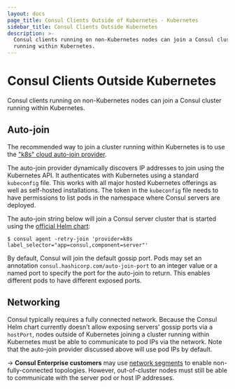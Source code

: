 ```yaml
---
layout: docs
page_title: Consul Clients Outside of Kubernetes - Kubernetes
sidebar_title: Consul Clients Outside Kubernetes
description: >-
  Consul clients running on non-Kubernetes nodes can join a Consul cluster
  running within Kubernetes.
---
```


# Consul Clients Outside Kubernetes

Consul clients running on non-Kubernetes nodes can join a Consul cluster running within Kubernetes.

## Auto-join

The recommended way to join a cluster running within Kubernetes is to
use the ["k8s" cloud auto-join provider](/docs/agent/cloud-auto-join#kubernetes-k8s).

The auto-join provider dynamically discovers IP addresses to join using
the Kubernetes API. It authenticates with Kubernetes using a standard
`kubeconfig` file. This works with all major hosted Kubernetes offerings
as well as self-hosted installations. The token in the `kubeconfig` file
needs to have permissions to list pods in the namespace where Consul servers
are deployed.

The auto-join string below will join a Consul server cluster that is
started using the [official Helm chart](/docs/k8s/helm):

```shell
$ consul agent -retry-join 'provider=k8s label_selector="app=consul,component=server"'
```

By default, Consul will join the default gossip port. Pods may set an
annotation `consul.hashicorp.com/auto-join-port` to an integer value or
a named port to specify the port for the auto-join to return. This enables
different pods to have different exposed ports.

## Networking

Consul typically requires a fully connected network.
Because the Consul Helm chart currently doesn't allow exposing servers' gossip ports via a `hostPort`,
nodes outside of Kubernetes joining a cluster running within Kubernetes must be able to communicate
to pod IPs via the network. Note that the auto-join provider discussed above will use pod IPs by default.

-> **Consul Enterprise customers** may use
[network segments](/docs/enterprise/network-segments) to
enable non-fully-connected topologies. However, out-of-cluster nodes must still
be able to communicate with the server pod or host IP addresses.
